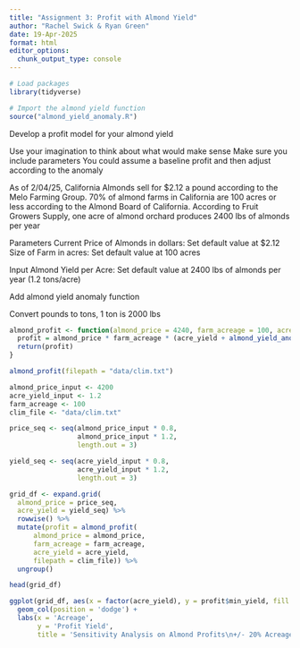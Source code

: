 ```yaml
---
title: "Assignment 3: Profit with Almond Yield"
author: "Rachel Swick & Ryan Green"
date: 19-Apr-2025
format: html
editor_options: 
  chunk_output_type: console
---
```


```r
# Load packages
library(tidyverse)

# Import the almond yield function
source("almond_yield_anomaly.R")
```

Develop a profit model for your almond yield

Use your imagination to think about what would make sense
Make sure you include parameters
You could assume a baseline profit and then adjust according to the anomaly

As of 2/04/25, California Almonds sell for $2.12 a pound according to the Melo Farming Group.
70% of almond farms in California are 100 acres or less according to the Almond Board of California.
According to Fruit Growers Supply, one acre of almond orchard produces 2400 lbs of almonds per year

Parameters
Current Price of Almonds in dollars: Set default value at $2.12
Size of Farm in acres: Set default value at 100 acres

Input
Almond Yield per Acre: Set default value at 2400 lbs of almonds per year (1.2 tons/acre)

Add almond yield anomaly function

Convert pounds to tons, 1 ton is 2000 lbs


```r
almond_profit <- function(almond_price = 4240, farm_acreage = 100, acre_yield = 1.2, filepath) {
  profit = almond_price * farm_acreage * (acre_yield + almond_yield_anomaly(filepath))
  return(profit)
}
```

```r
almond_profit(filepath = "data/clim.txt")
```

```r
almond_price_input <- 4200
acre_yield_input <- 1.2
farm_acreage <- 100
clim_file <- "data/clim.txt"

price_seq <- seq(almond_price_input * 0.8,
                 almond_price_input * 1.2,
                 length.out = 3)

yield_seq <- seq(acre_yield_input * 0.8,
                 acre_yield_input * 1.2,
                 length.out = 3)

```

```r
grid_df <- expand.grid(
  almond_price = price_seq,
  acre_yield = yield_seq) %>%
  rowwise() %>%
  mutate(profit = almond_profit(
      almond_price = almond_price,
      farm_acreage = farm_acreage,
      acre_yield = acre_yield,
      filepath = clim_file)) %>%
  ungroup()

head(grid_df)


```

```r
ggplot(grid_df, aes(x = factor(acre_yield), y = profit$min_yield, fill = factor(almond_price))) +
  geom_col(position = 'dodge') +
  labs(x = 'Acreage',
       y = 'Profit Yield',
       title = 'Sensitivity Analysis on Almond Profits\n+/- 20% Acreage and Almond Price')
```








































